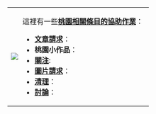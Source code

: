 {|
|
[[File:Evolution-tasks.png|<nowiki></nowiki>]]<br />
<div style="width:25px;height:0px;"></div>
|

<div style="position:relative;left:-15px;margin-right:-10px;z-index:15">這裡有一些'''[[Portal:桃園/協助計畫|桃園相關條目的協助作業]]'''：<ul style="font-size:85%;padding:.3em 0 .3em 25px;margin:0">

<li>'''[[Wikipedia:条目请求|文章請求]]'''：

</li>

<li>'''桃園小作品'''：

</li>

<li>'''[[Wikipedia:需要关注的页面|關注]]''':

</li>
<li>'''[[Wikipedia:图片请求|圖片請求]]'''：

</li>

<li>'''[[Wikipedia:清理|清理]]'''：

</li>

<li> '''[[Wikipedia:正在討論的條目|討論]]'''：
</li>
</ul>
<!--
<div style="text-align:right;margin-right:10px;margin-bottom:4px;font-size:small;">'''[[Portal:桃園/需要進行的工作|了解更多...]]'''</div>
-->
|}
